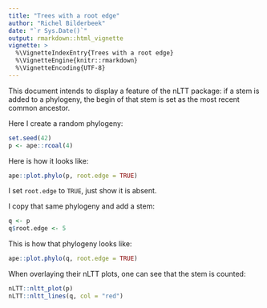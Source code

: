 ```yaml
---
title: "Trees with a root edge"
author: "Richel Bilderbeek"
date: "`r Sys.Date()`"
output: rmarkdown::html_vignette
vignette: >
  %\VignetteIndexEntry{Trees with a root edge}
  %\VignetteEngine{knitr::rmarkdown}
  %\VignetteEncoding{UTF-8}
---
```


This document intends to display a feature of the nLTT package:
if a stem is added to a phylogeny, the begin of that stem
is set as the most recent common ancestor.

Here I create a random phylogeny:

```r
set.seed(42)
p <- ape::rcoal(4)
```

Here is how it looks like:

```r
ape::plot.phylo(p, root.edge = TRUE)
```

I set `root.edge` to `TRUE`, just show it is absent.

I copy that same phylogeny and add a stem:

```r
q <- p
q$root.edge <- 5
```

This is how that phylogeny looks like:

```r
ape::plot.phylo(q, root.edge = TRUE)
```

When overlaying their nLTT plots, one can see
that the stem is counted:

```r
nLTT::nltt_plot(p)
nLTT::nltt_lines(q, col = "red")
```

